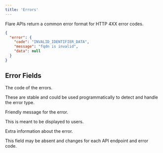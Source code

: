 ```yaml
---
title: 'Errors'
---
```


Flare APIs return a common error format for HTTP 4XX error codes.

<ResponseExample>

```json Example of an Error Response
{
  "error": {
    "code": "INVALID_IDENTIFIER_DATA",
    "message": "fqdn is invalid",
    "data": null
  }
}
```

</ResponseExample>

## Error Fields

<ResponseField name="code" type="string">
  The code of the errors.
  
  These are stable and could be used programmatically to detect and handle the error type.
</ResponseField>

<ResponseField name="message" type="string">
  Friendly message for the error.
  
  This is meant to be displayed to users.
</ResponseField>

<ResponseField name="data" type="object">
  Extra information about the error.
  
  This field may be absent and changes for each API endpoint and error code.
</ResponseField>
